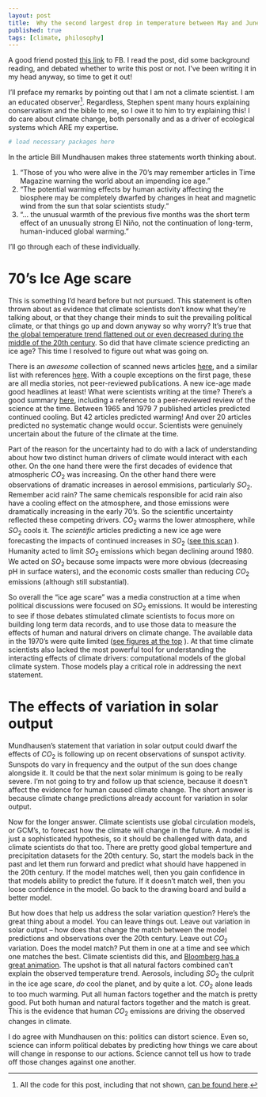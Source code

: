 ```yaml
--- 
layout: post 
title:  Why the second largest drop in temperature between May and June doesn't affect the evidence for climate change.
published: true 
tags: [climate, philosophy] 
---
```


A good friend posted [this link](http://www.christianpost.com/news/global-cooling-why-we-need-politics-out-of-climate-change-science-167173/) 
to FB. I read the post, did some background reading, and debated whether to write this post or not. I've been writing it in my head anyway, so time to get it out!

I'll preface my remarks by pointing out that I am not a climate scientist. I am an educated observer[^allthecode]. Regardless, Stephen spent many hours explaining conservatism and the bible to me, so I owe it to him to try explaining this! I do care about climate change, both personally and as a driver of ecological systems which ARE my expertise.

```r
# load necessary packages here
```

In the article Bill Mundhausen makes three statements worth thinking about.

1. "Those of you who were alive in the 70's may remember articles in Time Magazine warning the world about an impending ice age."
2. "The potential warming effects by human activity affecting the biosphere may be completely dwarfed by changes in heat and magnetic wind from the sun that solar scientists study."
3. "... the unusual warmth of the previous five months was the short term effect of an unusually strong El Niño, not the continuation of long-term, human-induced global warming."

I'll go through each of these individually.

# 70's Ice Age scare

This is something I'd heard before but not pursued. This statement is often thrown about as evidence that climate scientists don't know what they're talking about, or that they change their minds to suit the prevailing political climate, or that things go up and down anyway so why worry? 
It's true that [the global temperature trend flattened out or even decreased during the middle of the 20th century](http://data.giss.nasa.gov/gistemp/graphs/graph_data/Global_Mean_Estimates_based_on_Land_and_Ocean_Data/graph.png). So did that have climate science predicting an ice age? This time I resolved to figure out what was going on. 

There is an *awesome* collection of scanned news articles [here](https://stevengoddard.wordpress.com/1970s-ice-age-scare/), and a similar list with references [here](http://www.populartechnology.net/2013/02/the-1970s-global-cooling-alarmism.html). With a couple exceptions on the first page, these are all media stories, not peer-reviewed publications. A new ice-age made good headlines at least! What were scientists writing at the time? There's a good summary [here](https://www.skepticalscience.com/ice-age-predictions-in-1970s-intermediate.htm), including a reference to a peer-reviewed review of the science at the time. Between 1965 and 1979 7 published articles predicted continued cooling. But 42 articles predicted warming! And over 20 articles predicted no systematic change would occur. Scientists were genuinely uncertain about the future of the climate at the time. 

Part of the reason for the uncertainty had to do with a lack of understanding about how two distinct human drivers of climate would interact with each other. On the one hand there were the first decades of evidence that atmospheric $CO_2$ was increasing. On the other hand there were observations of dramatic increases in aerosol emmisions, particularly $SO_2$. Remember acid rain? The same chemicals responsible for acid rain also have a cooling effect on the atmosphere, and those emissions were dramatically increasing in the early 70's. So the scientific uncertainty reflected these competing drivers. $CO_2$ warms the lower atmosphere, while $SO_2$ cools it. The *scientific* articles predicting a new ice age were forecasting the impacts of continued increases in $SO_2$ ([see this scan](https://stevengoddard.files.wordpress.com/2014/02/screenhunter_127-feb-04-04-44.gif) ). Humanity acted to limit $SO_2$ emissions which began declining around 1980. We acted on $SO_2$ because some impacts were more obvious (decreasing pH in surface waters), and the economic costs smaller than reducing $CO_2$ emissions (although still substantial).

So overall the "ice age scare" was a media construction at a time when political discussions were focused on $SO_2$ emissions. It would be interesting to see if those debates stimulated climate scientists to focus more on building long term data records, and to use those data to measure the effects of human and natural drivers on climate change. The available data in the 1970's were quite limited ([see figures at the top](https://stevengoddard.wordpress.com/1970s-ice-age-scare/) ). At that time climate scientists also lacked the most powerful tool for understanding the interacting effects of climate drivers: computational models of the global climate system. Those models play a critical role in addressing the next statement.

# The effects of variation in solar output

Mundhausen's statement that variation in solar output could dwarf the effects of $CO_2$ is following up on recent observations of sunspot activity. Sunspots do vary in frequency and the output of the sun does change alongside it. It could be that the next solar minimum is going to be really severe. I'm not going to try and follow up that science, because it doesn't affect the evidence for human caused climate change. The short answer is because climate change predictions already account for variation in solar output.

Now for the longer answer. Climate scientists use global circulation models, or GCM's, to forecast how the climate will change in the future. A model is just a sophisticated hypothesis, so it should be challenged with data, and climate scientists do that too. There are pretty good global temperture and precipitation datasets for the 20th century. So, start the models back in the past and let them run forward and predict what should have happened in the 20th century. If the model matches well, then you gain confidence in that models ability to predict the future. If it doesn't match well, then you loose confidence in the model. Go back to the drawing board and build a better model. 

But how does that help us address the solar variation question? Here's the great thing about a model. You can leave things out. Leave out variation in solar output -- how does that change the match between the model predictions and observations over the 20th century. Leave out $CO_2$ variation. Does the model match? Put them in one at a time and see which one matches the best. Climate scientists did this, and [Bloomberg has a great animation](http://www.bloomberg.com/graphics/2015-whats-warming-the-world/). The upshot is that all natural factors combined can't explain the observed temperature trend. Aerosols, including $SO_2$ the culprit in the ice age scare, *do* cool the planet, and by quite a lot. $CO_2$ alone leads to too much warming. Put all human factors together and the match is pretty good. Put both human and natural factors together and the match is great. This is the evidence that human $CO_2$ emissions are driving the observed changes in climate.



I do agree with Mundhausen on this: politics can distort science. Even so, science can inform political debates by predicting how things we care about will change in response to our actions. Science cannot tell us how to trade off those changes against one another.  

[^allthecode]: All the code for this post, including that not shown, [can be found here](https::/github.com/atyre2/atyre2.github.io/blob/master/_drafts/climate_post_1.Rmd).